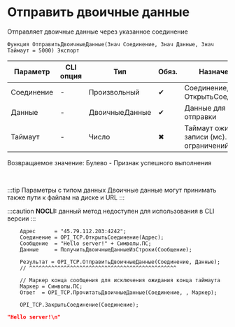 ﻿---
sidebar_position: 5
description: Отправить двоичные данные  и другие функции для работы с TCP в Открытом пакете интеграций - бесплатной open-source библиотеке интеграций для 1С:Предприятие 8, OneScript и CLI
keywords: [1C, 1С, 1С:Предприятие, 1С:Предприятие 8.3, API, Интеграция, Сервисы, Обмен, OneScript, CLI, TCP]
---


# Отправить двоичные данные 
 Отправляет двоичные данные через указанное соединение



`Функция ОтправитьДвоичныеДанные(Знач Соединение, Знач Данные, Знач Таймаут = 5000) Экспорт`

  | Параметр | CLI опция | Тип | Обяз. | Назначение |
  |-|-|-|-|-|
  | Соединение | - | Произвольный | &#x2714; | Соединение, см. ОткрытьСоединение |
  | Данные | - | ДвоичныеДанные | &#x2714; | Данные для отправки |
  | Таймаут | - | Число | &#x2716; | Таймаут ожидания записи (мс). 0 > без ограничений |

  
  Возвращаемое значение:   Булево - Признак успешного выполнения

<br/>

:::tip
Параметры с типом данных Двоичные данные могут принимать также пути к файлам на диске и URL
:::

:::caution
**NOCLI:** данный метод недоступен для использования в CLI версии
:::
<br/>


```bsl title="Пример использования для 1С:Предприятие/OneScript"
    Адрес      = "45.79.112.203:4242";
    Соединение = OPI_TCP.ОткрытьСоединение(Адрес);
    Сообщение  = "Hello server!" + Символы.ПС;
    Данные     = ПолучитьДвоичныеДанныеИзСтроки(Сообщение);

    Результат = OPI_TCP.ОтправитьДвоичныеДанные(Соединение, Данные);
    // ^^^^^^^^^^^^^^^^^^^^^^^^^^^^^^^^^^^^^^^^^^^^^^^

    // Маркер конца сообщения для исключения ожидания конца таймаута
    Маркер = Символы.ПС;
    Ответ  = OPI_TCP.ПрочитатьДвоичныеДанные(Соединение, , Маркер);

    OPI_TCP.ЗакрытьСоединение(Соединение);
```
    



```json title="Результат"
"Hello server!\n"
```
